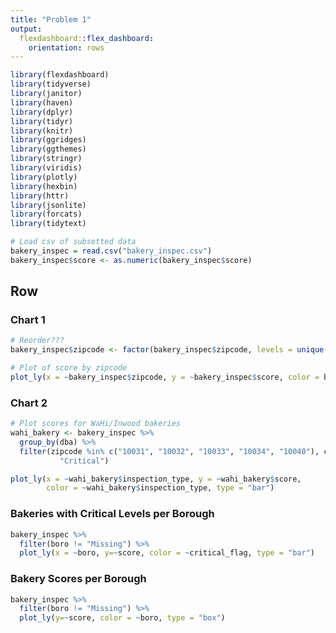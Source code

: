 ```yaml
---
title: "Problem 1"
output: 
  flexdashboard::flex_dashboard:
    orientation: rows
---
```


```r
library(flexdashboard)
library(tidyverse)
library(janitor)
library(haven)
library(dplyr)
library(tidyr)
library(knitr)
library(ggridges)
library(ggthemes)
library(stringr)
library(viridis)
library(plotly)
library(hexbin)
library(httr)
library(jsonlite)
library(forcats)
library(tidytext)
```


```r
# Load csv of subsetted data
bakery_inspec = read.csv("bakery_inspec.csv")
bakery_inspec$score <- as.numeric(bakery_inspec$score)
```

Row {.tabset .tabset-fade}
-------------------------------------
    
### Chart 1

```r
# Reorder???
bakery_inspec$zipcode <- factor(bakery_inspec$zipcode, levels = unique(bakery_inspec$zipcode)[order(bakery_inspec$score, decreasing = FALSE)])

# Plot of score by zipcode
plot_ly(x = ~bakery_inspec$zipcode, y = ~bakery_inspec$score, color = bakery_inspec$zipcode, type = "bar")
```

   
### Chart 2

```r
# Plot scores for WaHi/Inwood bakeries
wahi_bakery <- bakery_inspec %>%
  group_by(dba) %>%
  filter(zipcode %in% c("10031", "10032", "10033", "10034", "10040"), critical_flag == 
           "Critical")

plot_ly(x = ~wahi_bakery$inspection_type, y = ~wahi_bakery$score, 
        color = ~wahi_bakery$inspection_type, type = "bar")
```

### Bakeries with Critical Levels per Borough

```r
bakery_inspec %>%
  filter(boro != "Missing") %>% 
  plot_ly(x = ~boro, y=~score, color = ~critical_flag, type = "bar")
```


### Bakery Scores per Borough

```r
bakery_inspec %>%
  filter(boro != "Missing") %>%
  plot_ly(y=~score, color = ~boro, type = "box")
```

